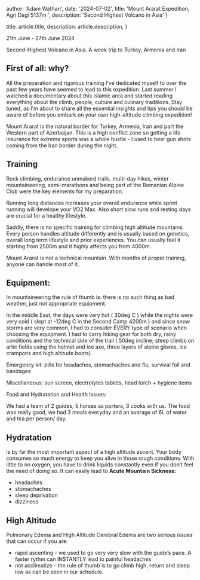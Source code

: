 

  author: 'Adam Wathan',
  date: '2024-07-02',
  title: 'Mount Ararat Expedition, Agri Dagi 5137m ',
  description: 'Second Highest Volcano in Asia'
}

  title: article.title,
  description: article.description,
}


21th June - 27th June 2024

Second-Highest Volcano in Asia. A week trip to Turkey, Armenia and Iran

## First of all: why?

All the preparation and rigorous training I've dedicated myself to over the past few years have seemed to lead to this expedition. Last summer I watched a documentary about this Islamic area and started reading everything about the climb, people, culture and culinary traditions. Stay tuned, as I'm about to share all the essential insights and tips you should be aware of before you embark on your own high-altitude climbing expedition!

Mount Ararat is the natural border for Turkey, Armenia, Iran and part the Western part of Azerbaijan. This is a high conflict zone so getting a life insurance for extreme sports was a whole hustle - I used to hear gun shots coming from the Iran border during the night.

## Training

Rock climbing, endurance unmakerd trails, multi-day hikes, winter mountaineering, semi-marathons and being part of the Romanian Alpine Club were the key elements for my preparation.

Running long distances increases your overall endurance while sprint running will develope your VO2 Max. Also short slow runs and resting days are crucial for a healthy lifestyle.

Saddly, there is no specific training for climbing high altitude mountains. Every person handles altitude differently and is usually based on genetics, overall long term lifestyle and prior experiences. You can usually feel it starting from 2500m and it highly affects you from 4000m.

Mount Ararat is not a technical mountain. With months of proper training, anyone can handle most of it.

## Equipment:

In mountaineering the rule of thumb is: there is no such thing as bad weather, just not appropriate equipment.

In the middle East, the days were very hot ( 30deg C ) while the nights were very cold ( slept at -12deg C in the Second Camp 4200m ) and since snow storms are very common,  I had to consider EVERY type of scenario when choosing the equipment. I had to carry hiking gear for both dry, rainy conditions and the technical side of the trail ( 50deg incline; steep climbs on artic fields using the helmet and ice axe, three layers of alpine gloves, ice crampons and high altitude boots).

Emergency kit: pills for headaches, stomachaches and flu, survival foil and bandages

Miscellaneous: sun screen, electrolytes tablets, head torch + hygiene items

Food and Hydratation and Health Issues:

We had a team of 2 guides, 5 horses as porters, 3 cooks with us. The food was really good, we had 3 meals everyday and an avarage of 6L of water and tea per person/ day.

## Hydratation
is by far the most important aspect of a high altitude ascent. Your body consumes so much energy to keep you alive in those rough conditions. With little to no oxygen, you have to drink liquids constantly even if you don’t feel the need of doing so. It can easily lead to **Acute Mountain Sickness:**

- headaches
- stomachaches
- sleep deprivation
- dizziness

## High Altitude
Pulmonary Edema and High Altitude Cerebral Edema are two serious issues that can occur if you are:

- rapid ascenting - we used to go very very slow with the guide’s pace. A faster rythm can INSTANTLY lead to painful headaches
- not acclimatize - the rule of thumb is to go climb high, return and sleep low as can be seen in our schedule.
